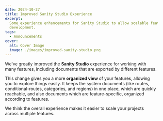 ```yaml
---
date: 2024-10-27
title: Improved Sanity Studio Experience
excerpt:
  Some experience enhancements for Sanity Studio to allow scalable feature
  development.
tags:
  - Announcements
cover:
  alt: Cover Image
  image: ./images/improved-sanity-studio.png
---
```


We've greatly improved the **Sanity Studio** experience for working with many
features, including documents that are exported by different features.

This change gives you a more **organized view** of your features, allowing you
to explore things easily. It keeps the system documents (like routes,
conditional-routes, categories, and regions) in one place, which are quickly
reachable, and also documents which are feature-specific, organized according to
features.

We think the overall experience makes it easier to scale your projects across
multiple features.
